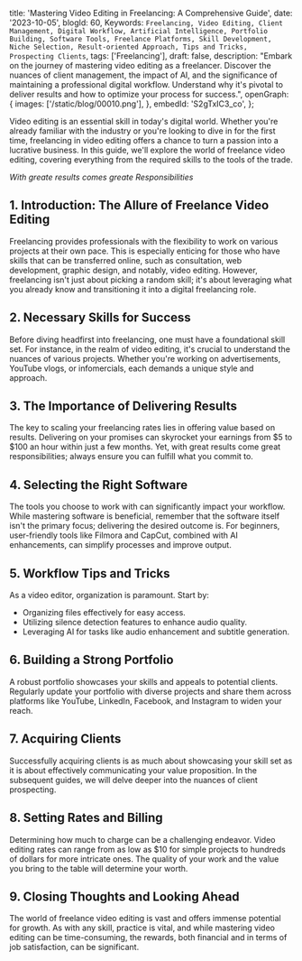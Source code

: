   title: 'Mastering Video Editing in Freelancing: A Comprehensive Guide',
  date: '2023-10-05',
  blogId: 60,
  Keywords: `Freelancing, Video Editing, Client Management, Digital Workflow, Artificial Intelligence, Portfolio Building, Software Tools, Freelance Platforms, Skill Development, Niche Selection, Result-oriented Approach, Tips and Tricks, Prospecting Clients`,
  tags: ['Freelancing'],
  draft: false,
  description:
    "Embark on the journey of mastering video editing as a freelancer. Discover the nuances of client management, the impact of AI, and the significance of maintaining a professional digital workflow. Understand why it's pivotal to deliver results and how to optimize your process for success.",
  openGraph: {
    images: ['/static/blog/00010.png'],
  },
  embedId: 'S2gTxIC3_co',
};

Video editing is an essential skill in today's digital world. Whether you're already familiar with the industry or you're looking to dive in for the first time, freelancing in video editing offers a chance to turn a passion into a lucrative business. In this guide, we'll explore the world of freelance video editing, covering everything from the required skills to the tools of the trade.

_With greate results comes greate Responsibilities_

## 1. Introduction: The Allure of Freelance Video Editing

Freelancing provides professionals with the flexibility to work on various projects at their own pace. This is especially enticing for those who have skills that can be transferred online, such as consultation, web development, graphic design, and notably, video editing. However, freelancing isn't just about picking a random skill; it's about leveraging what you already know and transitioning it into a digital freelancing role.

## 2. Necessary Skills for Success

Before diving headfirst into freelancing, one must have a foundational skill set. For instance, in the realm of video editing, it's crucial to understand the nuances of various projects. Whether you're working on advertisements, YouTube vlogs, or infomercials, each demands a unique style and approach.

## 3. The Importance of Delivering Results

The key to scaling your freelancing rates lies in offering value based on results. Delivering on your promises can skyrocket your earnings from $5 to $100 an hour within just a few months. Yet, with great results come great responsibilities; always ensure you can fulfill what you commit to.

## 4. Selecting the Right Software

The tools you choose to work with can significantly impact your workflow. While mastering software is beneficial, remember that the software itself isn't the primary focus; delivering the desired outcome is. For beginners, user-friendly tools like Filmora and CapCut, combined with AI enhancements, can simplify processes and improve output.

## 5. Workflow Tips and Tricks

As a video editor, organization is paramount. Start by:

- Organizing files effectively for easy access.
- Utilizing silence detection features to enhance audio quality.
- Leveraging AI for tasks like audio enhancement and subtitle generation.

## 6. Building a Strong Portfolio

A robust portfolio showcases your skills and appeals to potential clients. Regularly update your portfolio with diverse projects and share them across platforms like YouTube, LinkedIn, Facebook, and Instagram to widen your reach.

## 7. Acquiring Clients

Successfully acquiring clients is as much about showcasing your skill set as it is about effectively communicating your value proposition. In the subsequent guides, we will delve deeper into the nuances of client prospecting.

## 8. Setting Rates and Billing

Determining how much to charge can be a challenging endeavor. Video editing rates can range from as low as $10 for simple projects to hundreds of dollars for more intricate ones. The quality of your work and the value you bring to the table will determine your worth.

## 9. Closing Thoughts and Looking Ahead

The world of freelance video editing is vast and offers immense potential for growth. As with any skill, practice is vital, and while mastering video editing can be time-consuming, the rewards, both financial and in terms of job satisfaction, can be significant.

<Note
  title="Graphic Designers"
  content="Stay tuned for our next blog, where we'll focus on graphic design and delve deeper into specific strategies to make your freelancing journey successful. Whether you're a seasoned editor or just getting started, the freelancing world is full of opportunities waiting to be seized."
/>
